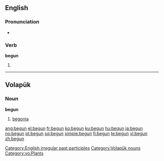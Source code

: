 ==English==

===Pronunciation===
*{{audio|en-us-begun.ogg|Audio (US)}}

===Verb===
'''begun'''

# {{past participle of|[[begin]]}}

<!-- these belong on the page for "begin"
*[[Dutch]]: [[begonnen]]
*[[Swedish]]: [[börjat]]-->

[[Category:English irregular past participles]]

----

==Volapük==

===Noun===
'''begun'''

# [[begonia]]

[[Category:Volapük nouns]]
[[Category:vo:Plants]]

[[ang:begun]]
[[el:begun]]
[[fr:begun]]
[[ko:begun]]
[[ku:begun]]
[[hu:begun]]
[[ja:begun]]
[[no:begun]]
[[pt:begun]]
[[sq:begun]]
[[simple:begun]]
[[fi:begun]]
[[te:begun]]
[[vi:begun]]
[[zh:begun]]